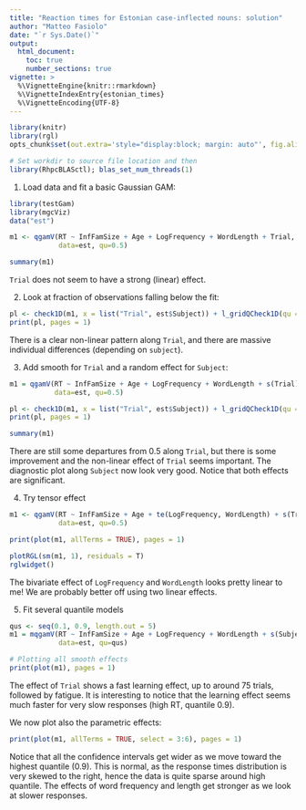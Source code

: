 ```yaml
---
title: "Reaction times for Estonian case-inflected nouns: solution"
author: "Matteo Fasiolo"
date: "`r Sys.Date()`"
output: 
  html_document:
    toc: true
    number_sections: true
vignette: >
  %\VignetteEngine{knitr::rmarkdown}
  %\VignetteIndexEntry{estonian_times}
  %\VignetteEncoding{UTF-8}
---
```


```r
library(knitr)
library(rgl)
opts_chunk$set(out.extra='style="display:block; margin: auto"', fig.align="center", tidy=FALSE)
```

```r
# Set workdir to source file location and then
library(RhpcBLASctl); blas_set_num_threads(1)
```

1) Load data and fit a basic Gaussian GAM:
```r
library(testGam)
library(mgcViz)
data("est")

m1 <- qgamV(RT ~ InfFamSize + Age + LogFrequency + WordLength + Trial,
            data=est, qu=0.5)

summary(m1)
```
`Trial` does not seem to have a strong (linear) effect.

2. Look at fraction of observations falling below the fit:
```r
pl <- check1D(m1, x = list("Trial", est$Subject)) + l_gridQCheck1D(qu = 0.5) 
print(pl, pages = 1)
```
There is a clear non-linear pattern along `Trial`, and there are massive individual differences (depending on `subject`). 

3. Add smooth for `Trial` and a random effect for `Subject`:
```r
m1 = qgamV(RT ~ InfFamSize + Age + LogFrequency + WordLength + s(Trial) + s(Subject, bs="re"),
           data=est, qu=0.5)

pl <- check1D(m1, x = list("Trial", est$Subject)) + l_gridQCheck1D(qu = 0.5) 
print(pl, pages = 1)

summary(m1)
```
There are still some departures from 0.5 along `Trial`, but there is some improvement and the non-linear effect of `Trial` seems important. The diagnostic plot along `Subject` now look very good. Notice that both effects are significant.

4. Try tensor effect
```r
m1 <- qgamV(RT ~ InfFamSize + Age + te(LogFrequency, WordLength) + s(Trial) + s(Subject, bs="re"),
            data=est, qu=0.5)

print(plot(m1, allTerms = TRUE), pages = 1)
```

```r
plotRGL(sm(m1, 1), residuals = T)
rglwidget()
```
The bivariate effect of `LogFrequency` and `WordLength` looks pretty linear to me! We are probably better off using two linear effects.

5. Fit several quantile models
```r
qus <- seq(0.1, 0.9, length.out = 5)
m1 = mqgamV(RT ~ InfFamSize + Age + LogFrequency + WordLength + s(Subject, bs="re") + s(Trial),
            data=est, qu=qus)

# Plotting all smooth effects
print(plot(m1), pages = 1)
```
The effect of `Trial` shows a fast learning effect, up to around 75 trials, followed by fatigue. It is interesting to notice that the learning effect seems much faster for very slow responses (high RT, quantile 0.9).

We now plot also the parametric effects:
```r
print(plot(m1, allTerms = TRUE, select = 3:6), pages = 1)
```
Notice that all the confidence intervals get wider as we move toward the highest quantile (0.9). This is normal, 
as the response times distribution is very skewed to the right, hence the data is quite sparse around high quantile.
The effects of word frequency and length get stronger as we look at slower responses.


